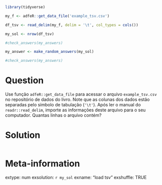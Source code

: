 ```r
library(tidyverse)

my_f <- adfeR::get_data_file('example_tsv.csv')

df_tsv <- read_delim(my_f, delim = '\t', col_types = cols())

my_sol <- nrow(df_tsv)

#check_answers(my_answers)
```

```r
my_answer <- make_random_answers(my_sol)

#check_answers(my_answers)
```

Question
========

Use função `adfeR::get_data_file` para acessar o arquivo `example_tsv.csv` no repositório de dados do livro. Note que as colunas dos dados estão separadas pelo símbolo de tabulação (`'\t'`). Após ler o manual do `readr::read_delim`, importe as informações deste arquivo para o seu computador. Quantas linhas o arquivo contém?


Solution
================

```r
```


Meta-information
================
extype: num
exsolution: `r my_sol`
exname: "load tsv"
exshuffle: TRUE

